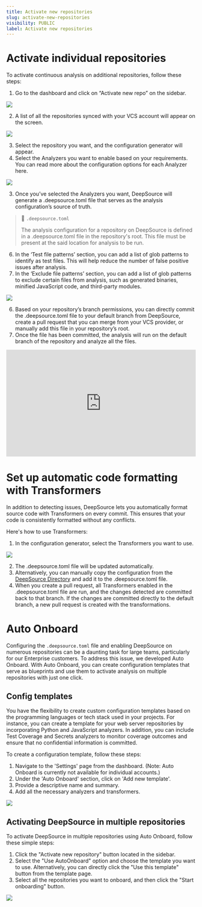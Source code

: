 ```yaml
---
title: Activate new repositories
slug: activate-new-repositories
visibility: PUBLIC
label: Activate new repositories
---
```

# Activate individual repositories

To activate continuous analysis on additional repositories, follow these steps:

1. Go to the dashboard and click on “Activate new repo” on the sidebar.

![](https://files.readme.io/f8037f1-activate-new-repo.png)

2. A list of all the repositories synced with your VCS account will appear on the screen.

![](https://files.readme.io/2b61b3e-select-repo.png)

3. Select the repository you want, and the configuration generator will appear.
4. Select the Analyzers you want to enable based on your requirements. You can read more about the configuration options for each Analyzer here.

![](https://files.readme.io/1454713-select_analyzers.png)

3. Once you’ve selected the Analyzers you want, DeepSource will generate a .deepsource.toml file that serves as the analysis configuration’s source of truth.

> 📘 `.deepsource.toml`
> 
> The analysis configuration for a repository on DeepSource is defined in a .deepsource.toml file in the repository's root. This file must be present at the said location for analysis to be run.

6. In the ‘Test file patterns’ section, you can add a list of glob patterns to identify as test files. This will help reduce the number of false positive issues after analysis.
7. In the ‘Exclude file patterns’ section, you can add a list of glob patterns to exclude certain files from analysis, such as generated binaries, minified JavaScript code, and third-party modules.

![](https://files.readme.io/8c58a3e-patterns.png)

6. Based on your repository’s branch permissions, you can directly commit the .deepsource.toml file to your default branch from DeepSource, create a pull request that you can merge from your VCS provider, or manually add this file in your repository’s root.
7. Once the file has been committed, the analysis will run on the default branch of the repository and analyze all the files.


<div style="padding:56.25% 0 0 0;position:relative;\"><iframe src="https://player.vimeo.com/video/812332253?h=7ca34a5d7f&badge=0&autopause=0&player_id=0&app_id=58479/embed" allow="autoplay; fullscreen; picture-in-picture\" allowfullscreen frameborder="0" style="position:absolute;top:0;left:0;width:100%;height:100%;\"></iframe></div>



# Set up automatic code formatting with Transformers

In addition to detecting issues, DeepSource lets you automatically format source code with Transformers on every commit. This ensures that your code is consistently formatted without any conflicts.

Here's how to use Transformers:

1. In the configuration generator, select the Transformers you want to use.

![](https://files.readme.io/1c5be12-enable-transformer.png)

2. The .deepsource.toml file will be updated automatically.
3. Alternatively, you can manually copy the configuration from the [DeepSource Directory](https://app.deepsource.com/directory) and add it to the .deepsource.toml file.
4. When you create a pull request, all Transformers enabled in the .deepsource.toml file are run, and the changes detected are committed back to that branch. If the changes are committed directly to the default branch, a new pull request is created with the transformations.

# Auto Onboard

Configuring the `.deepsource.toml` file and enabling DeepSource on numerous repositories can be a daunting task for large teams, particularly for our Enterprise customers. To address this issue, we developed Auto Onboard. With Auto Onboard, you can create configuration templates that serve as blueprints and use them to activate analysis on multiple repositories with just one click.

## Config templates

You have the flexibility to create custom configuration templates based on the programming languages or tech stack used in your projects. For instance, you can create a template for your web server repositories by incorporating Python and JavaScript analyzers. In addition, you can include Test Coverage and Secrets analyzers to monitor coverage outcomes and ensure that no confidential information is committed. 

To create a configuration template, follow these steps:

1. Navigate to the 'Settings' page from the dashboard. (Note: Auto Onboard is currently not available for individual accounts.)
2. Under the 'Auto Onboard' section, click on 'Add new template'.
3. Provide a descriptive name and summary.
4. Add all the necessary analyzers and transformers.

![](https://files.readme.io/a56c437-auto_onboard.png)

## Activating DeepSource in multiple repositories

To activate DeepSource in multiple repositories using Auto Onboard, follow these simple steps:

1. Click the "Activate new repository" button located in the sidebar.
2. Select the "Use AutoOnboard" option and choose the template you want to use. Alternatively, you can directly click the "Use this template" button from the template page.
3. Select all the repositories you want to onboard, and then click the "Start onboarding" button.

![](https://files.readme.io/590cdfd-auto_onboard_repos.png)
